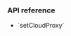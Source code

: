 
<PlatformWrapper platform="macos">

<Swift />

### API reference

- <Link to="{{Global.API_REF_MACOS_ROOT}}/agorartckit/agorartcenginekit/setcloudproxy(_:)">`setCloudProxy`</Link>

</PlatformWrapper>
